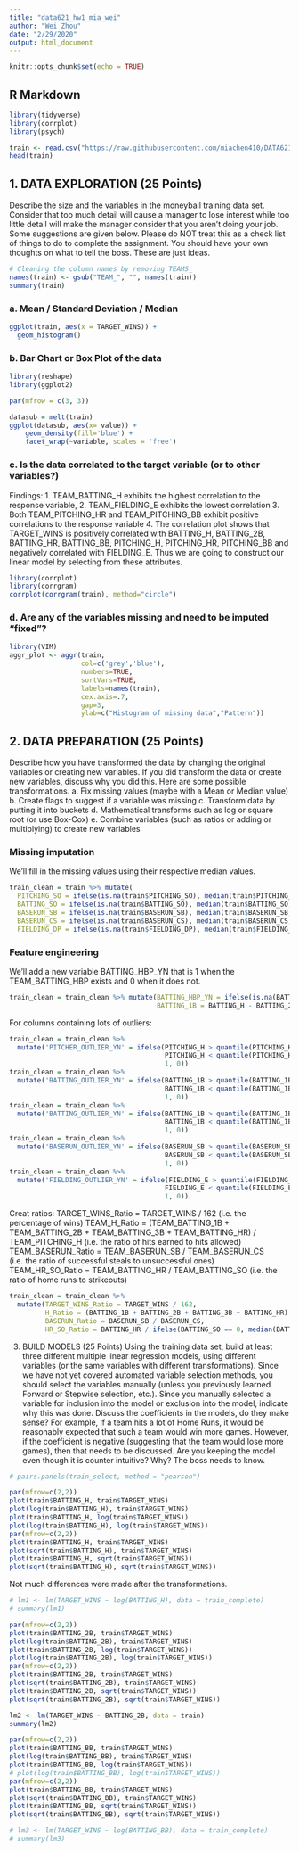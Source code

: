 ```yaml
---
title: "data621_hw1_mia_wei"
author: "Wei Zhou"
date: "2/29/2020"
output: html_document
---
```


```r
knitr::opts_chunk$set(echo = TRUE)
```

## R Markdown

```r
library(tidyverse)
library(corrplot)
library(psych)
```

```r
train <- read.csv("https://raw.githubusercontent.com/miachen410/DATA621/master/moneyball-training-data.csv")
head(train)
```

## 1. DATA EXPLORATION (25 Points)
Describe the size and the variables in the moneyball training data set. Consider that too much detail will cause a manager to lose interest while too little detail will make the manager consider that you aren’t doing your job. Some suggestions are given below. Please do NOT treat this as a check list of things to do to complete the assignment. You should have your own thoughts on what to tell the boss. These are just ideas.

```r
# Cleaning the column names by removing TEAMS_
names(train) <- gsub("TEAM_", "", names(train))
summary(train)

```

### a. Mean / Standard Deviation / Median
```r
ggplot(train, aes(x = TARGET_WINS)) +
  geom_histogram()
```

### b. Bar Chart or Box Plot of the data
```r
library(reshape)
library(ggplot2)

par(mfrow = c(3, 3))

datasub = melt(train)
ggplot(datasub, aes(x= value)) + 
    geom_density(fill='blue') + 
    facet_wrap(~variable, scales = 'free') 
```

### c. Is the data correlated to the target variable (or to other variables?)
Findings: 
1. TEAM_BATTING_H exhibits the highest correlation to the response variable,
2. TEAM_FIELDING_E exhibits the lowest correlation
3. Both TEAM_PITCHING_HR and TEAM_PITCHING_BB exhibit positive correlations to the response variable 
4. The correlation plot shows that TARGET_WINS is positively correlated with BATTING_H, BATTING_2B, BATTING_HR, BATTING_BB, PITCHING_H, PITCHING_HR, PITCHING_BB and negatively correlated with FIELDING_E. Thus we are going to construct our linear model by selecting from these attributes.

```r
library(corrplot)
library(corrgram)
corrplot(corrgram(train), method="circle")
```

### d. Are any of the variables missing and need to be imputed “fixed”?

```r
library(VIM)
aggr_plot <- aggr(train, 
                  col=c('grey','blue'), 
                  numbers=TRUE, 
                  sortVars=TRUE, 
                  labels=names(train), 
                  cex.axis=.7,
                  gap=3, 
                  ylab=c("Histogram of missing data","Pattern"))

```

## 2. DATA PREPARATION (25 Points)
Describe how you have transformed the data by changing the original variables or creating new variables. If you did transform the data or create new variables, discuss why you did this. Here are some possible transformations.
a. Fix missing values (maybe with a Mean or Median value)
b. Create flags to suggest if a variable was missing
c. Transform data by putting it into buckets
d. Mathematical transforms such as log or square root (or use Box-Cox)
e. Combine variables (such as ratios or adding or multiplying) to create new variables

### Missing imputation 
We’ll fill in the missing values using their respective median values.
```r
train_clean = train %>% mutate(
  PITCHING_SO = ifelse(is.na(train$PITCHING_SO), median(train$PITCHING_SO, na.rm = TRUE),train$PITCHING_SO),
  BATTING_SO = ifelse(is.na(train$BATTING_SO), median(train$BATTING_SO, na.rm = TRUE), train$BATTING_SO),
  BASERUN_SB = ifelse(is.na(train$BASERUN_SB), median(train$BASERUN_SB, na.rm = TRUE), train$BASERUN_SB),
  BASERUN_CS = ifelse(is.na(train$BASERUN_CS), median(train$BASERUN_CS, na.rm = TRUE), train$BASERUN_CS),
  FIELDING_DP = ifelse(is.na(train$FIELDING_DP), median(train$FIELDING_DP, na.rm = TRUE), train$FIELDING_DP))

```

### Feature engineering
We’ll add a new variable BATTING_HBP_YN that is 1 when the TEAM_BATTING_HBP exists and 0 when it does not.
```r
train_clean = train_clean %>% mutate(BATTING_HBP_YN = ifelse(is.na(BATTING_HBP), 0, 1),
                                     BATTING_1B = BATTING_H - BATTING_2B - BATTING_3B - BATTING_HR)
```
For columns containing lots of outliers: 
```r
train_clean = train_clean %>% 
  mutate('PITCHER_OUTLIER_YN' = ifelse(PITCHING_H > quantile(PITCHING_H, 0.75) + 1.5 * IQR(PITCHING_H) |
                                       PITCHING_H < quantile(PITCHING_H, 0.25) - 1.5 * IQR(PITCHING_H), 
                                       1, 0))
train_clean = train_clean %>% 
  mutate('BATTING_OUTLIER_YN' = ifelse(BATTING_1B > quantile(BATTING_1B, 0.75) + 1.5 * IQR(BATTING_1B) |
                                       BATTING_1B < quantile(BATTING_1B, 0.25) - 1.5 * IQR(BATTING_1B), 
                                       1, 0))
train_clean = train_clean %>% 
  mutate('BATTING_OUTLIER_YN' = ifelse(BATTING_1B > quantile(BATTING_1B, 0.75) + 1.5 * IQR(BATTING_1B) |
                                       BATTING_1B < quantile(BATTING_1B, 0.25) - 1.5 * IQR(BATTING_1B), 
                                       1, 0))
train_clean = train_clean %>%
  mutate('BASERUN_OUTLIER_YN' = ifelse(BASERUN_SB > quantile(BASERUN_SB, 0.75) + 1.5 * IQR(BASERUN_SB) |
                                       BASERUN_SB < quantile(BASERUN_SB, 0.25) - 1.5 * IQR(BASERUN_SB),
                                       1, 0))
train_clean = train_clean %>% 
  mutate('FIELDING_OUTLIER_YN' = ifelse(FIELDING_E > quantile(FIELDING_E, 0.75) + 1.5 * IQR(FIELDING_E) |
                                       FIELDING_E < quantile(FIELDING_E, 0.25) - 1.5 * IQR(FIELDING_E), 
                                       1, 0))
```

Creat ratios: 
TARGET_WINS_Ratio = TARGET_WINS / 162 (i.e. the percentage of wins)
TEAM_H_Ratio = (TEAM_BATTING_1B + TEAM_BATTING_2B + TEAM_BATTING_3B + TEAM_BATTING_HR) / TEAM_PITCHING_H (i.e. the ratio of hits earned to hits allowed)
TEAM_BASERUN_Ratio = TEAM_BASERUN_SB / TEAM_BASERUN_CS (i.e. the ratio of successful steals to unsuccessful ones)
TEAM_HR_SO_Ratio = TEAM_BATTING_HR / TEAM_BATTING_SO (i.e. the ratio of home runs to strikeouts)
```r
train_clean = train_clean %>%
  mutate(TARGET_WINS_Ratio = TARGET_WINS / 162,
         H_Ratio = (BATTING_1B + BATTING_2B + BATTING_3B + BATTING_HR) / PITCHING_H,
         BASERUN_Ratio = BASERUN_SB / BASERUN_CS,
         HR_SO_Ratio = BATTING_HR / ifelse(BATTING_SO == 0, median(BATTING_SO), BATTING_SO))
```


3. BUILD MODELS (25 Points)
Using the training data set, build at least three different multiple linear regression models, using different variables (or the same variables with different transformations). Since we have not yet covered automated variable selection methods, you should select the variables manually (unless you previously learned Forward or Stepwise selection, etc.). Since you manually selected a variable for inclusion into the model or exclusion into the model, indicate why this was done.
Discuss the coefficients in the models, do they make sense? For example, if a team hits a lot of Home Runs, it would be reasonably expected that such a team would win more games. However, if the coefficient is negative (suggesting that the team would lose more games), then that needs to be discussed. Are you keeping the model even though it is counter intuitive? Why? The boss needs to know.





```r
# pairs.panels(train_select, method = "pearson")
```

```r
par(mfrow=c(2,2))
plot(train$BATTING_H, train$TARGET_WINS)
plot(log(train$BATTING_H), train$TARGET_WINS)
plot(train$BATTING_H, log(train$TARGET_WINS))
plot(log(train$BATTING_H), log(train$TARGET_WINS))
par(mfrow=c(2,2))
plot(train$BATTING_H, train$TARGET_WINS)
plot(sqrt(train$BATTING_H), train$TARGET_WINS)
plot(train$BATTING_H, sqrt(train$TARGET_WINS))
plot(sqrt(train$BATTING_H), sqrt(train$TARGET_WINS))
```

Not much differences were made after the transformations.

```r
# lm1 <- lm(TARGET_WINS ~ log(BATTING_H), data = train_complete)
# summary(lm1)
```

```r
par(mfrow=c(2,2))
plot(train$BATTING_2B, train$TARGET_WINS)
plot(log(train$BATTING_2B), train$TARGET_WINS)
plot(train$BATTING_2B, log(train$TARGET_WINS))
plot(log(train$BATTING_2B), log(train$TARGET_WINS))
par(mfrow=c(2,2))
plot(train$BATTING_2B, train$TARGET_WINS)
plot(sqrt(train$BATTING_2B), train$TARGET_WINS)
plot(train$BATTING_2B, sqrt(train$TARGET_WINS))
plot(sqrt(train$BATTING_2B), sqrt(train$TARGET_WINS))
```

```r
lm2 <- lm(TARGET_WINS ~ BATTING_2B, data = train)
summary(lm2)
```

```r
par(mfrow=c(2,2))
plot(train$BATTING_BB, train$TARGET_WINS)
plot(log(train$BATTING_BB), train$TARGET_WINS)
plot(train$BATTING_BB, log(train$TARGET_WINS))
# plot(log(train$BATTING_BB), log(train$TARGET_WINS))
par(mfrow=c(2,2))
plot(train$BATTING_BB, train$TARGET_WINS)
plot(sqrt(train$BATTING_BB), train$TARGET_WINS)
plot(train$BATTING_BB, sqrt(train$TARGET_WINS))
plot(sqrt(train$BATTING_BB), sqrt(train$TARGET_WINS))
```

```r
# lm3 <- lm(TARGET_WINS ~ log(BATTING_BB), data = train_complete)
# summary(lm3)
```